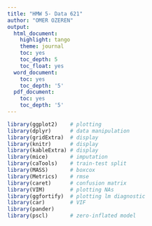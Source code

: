 ```yaml
---
title: "HMW 5- Data 621"
author: "OMER OZEREN"
output:
  html_document:
    highlight: tango
    theme: journal
    toc: yes
    toc_depth: 5
    toc_float: yes
  word_document:
    toc: yes
    toc_depth: '5'
  pdf_document:
    toc: yes
    toc_depth: '5'
---
```

```r
library(ggplot2)    # plotting
library(dplyr)      # data manipulation
library(gridExtra)  # display
library(knitr)      # display
library(kableExtra) # display
library(mice)       # imputation
library(caTools)    # train-test split
library(MASS)       # boxcox
library(Metrics)    # rmse
library(caret)      # confusion matrix
library(VIM)        # plotting NAs
library(ggfortify)  # plotting lm diagnostic
library(car)        # VIF
library(pander)
library(pscl)       # zero-inflated model
```